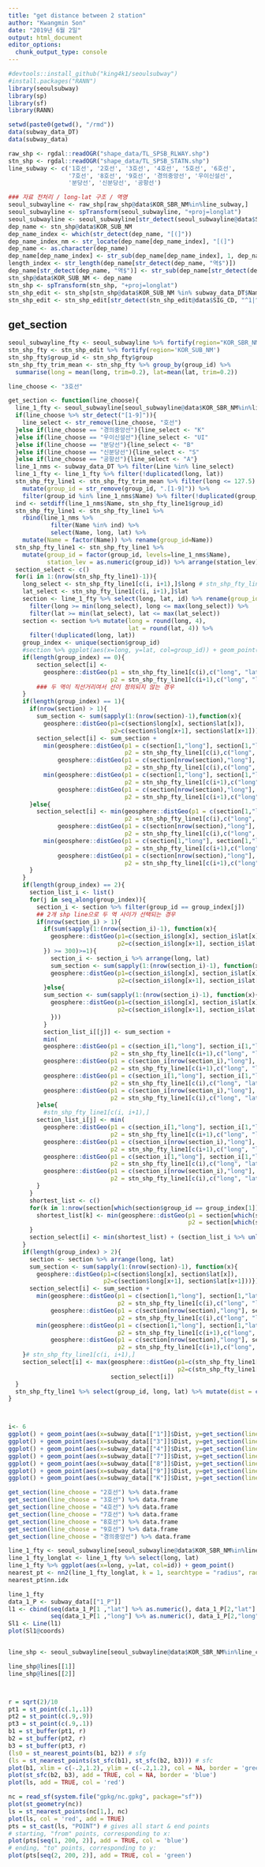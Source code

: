 ```yaml
---
title: "get distance between 2 station"
author: "Kwangmin Son"
date: "2019년 6월 2일"
output: html_document
editor_options: 
  chunk_output_type: console
---
```


```r
#devtools::install_github("king4k1/seoulsubway")
#install.packages("RANN")
library(seoulsubway)
library(sp)
library(sf)
library(RANN)

setwd(paste0(getwd(), "/rmd"))
data(subway_data_DT)
data(subway_data)
```

```r
raw_shp <- rgdal::readOGR("shape_data/TL_SPSB_RLWAY.shp")
stn_shp <- rgdal::readOGR("shape_data/TL_SPSB_STATN.shp")
line_subway <- c('1호선', '2호선', '3호선', '4호선', '5호선', '6호선',
                 '7호선', '8호선', '9호선', '경의중앙선', '우이신설선',
                 '분당선', '신분당선', '공항선')

### 자료 전처리 / long-lat 구조 / 역명
seoul_subwayline <- raw_shp[raw_shp@data$KOR_SBR_NM%in%line_subway,]
seoul_subwayline <- spTransform(seoul_subwayline, "+proj=longlat")
seoul_subwayline <- seoul_subwayline[str_detect(seoul_subwayline@data$SIG_CD, "^1|^4|^28"),]
dep_name <- stn_shp@data$KOR_SUB_NM
dep_name_index <- which(str_detect(dep_name, "[(]"))
dep_name_index_nm <- str_locate(dep_name[dep_name_index], "[(]")
dep_name <- as.character(dep_name)
dep_name[dep_name_index] <- str_sub(dep_name[dep_name_index], 1, dep_name_index_nm[, 1] - 1)
length_index <- str_length(dep_name[str_detect(dep_name, "역$")])
dep_name[str_detect(dep_name, "역$")] <- str_sub(dep_name[str_detect(dep_name, "역$")], 1, length_index-1)
stn_shp@data$KOR_SUB_NM <- dep_name
stn_shp <- spTransform(stn_shp, "+proj=longlat")
stn_shp_edit <- stn_shp[stn_shp@data$KOR_SUB_NM %in% subway_data_DT$Name,]
stn_shp_edit <- stn_shp_edit[str_detect(stn_shp_edit@data$SIG_CD, "^1|^4|^28"),]
```


## get_section
```r
seoul_subwayline_fty <- seoul_subwayline %>% fortify(region="KOR_SBR_NM")
stn_shp_fty <- stn_shp_edit %>% fortify(region='KOR_SUB_NM')
stn_shp_fty$group_id <- stn_shp_fty$group
stn_shp_fty_trim_mean <- stn_shp_fty %>% group_by(group_id) %>%
  summarise(long = mean(long, trim=0.2), lat=mean(lat, trim=0.2)) 

line_choose <- "3호선"

get_section <- function(line_choose){
  line_1_fty <- seoul_subwayline[seoul_subwayline@data$KOR_SBR_NM%in%line_choose,] %>% fortify()
  if(line_choose %>% str_detect("[1-9]")){
    line_select <- str_remove(line_choose, "호선")
  }else if(line_choose == "경의중앙선"){line_select <- "K"
  }else if(line_choose == "우이신설선"){line_select <- "UI"
  }else if(line_choose == "분당선"){line_select <- "B"
  }else if(line_choose == "신분당선"){line_select <- "S"
  }else if(line_choose == "공항선"){line_select <- "A"}
  line_1_nms <- subway_data_DT %>% filter(Line %in% line_select)
  line_1_fty <- line_1_fty %>% filter(!duplicated(long, lat))
  stn_shp_fty_line1 <- stn_shp_fty_trim_mean %>% filter(long <= 127.5) %>% 
    mutate(group_id = str_remove(group_id, ".[1-9]")) %>% 
    filter(group_id %in% line_1_nms$Name) %>% filter(!duplicated(group_id))
  ind <- setdiff(line_1_nms$Name, stn_shp_fty_line1$group_id)
  stn_shp_fty_line1 <- stn_shp_fty_line1 %>% 
    rbind(line_1_nms %>% 
            filter(Name %in% ind) %>%
            select(Name, long, lat) %>% 
    mutate(Name = factor(Name)) %>% rename(group_id=Name))
  stn_shp_fty_line1 <- stn_shp_fty_line1 %>% 
    mutate(group_id = factor(group_id, levels=line_1_nms$Name),
           station_lev = as.numeric(group_id)) %>% arrange(station_lev)
  section_select <- c() 
  for(i in 1:(nrow(stn_shp_fty_line1)-1)){ 
    long_select <- stn_shp_fty_line1[c(i, i+1),]$long # stn_shp_fty_line1[c(i, i+1),] 
    lat_select <- stn_shp_fty_line1[c(i, i+1),]$lat
    section <- line_1_fty %>% select(long, lat, id) %>% rename(group_id=id) %>% 
      filter(long >= min(long_select), long <= max(long_select)) %>% 
      filter(lat >= min(lat_select), lat <= max(lat_select))
    section <- section %>% mutate(long = round(long, 4),
                                  lat = round(lat, 4)) %>%
      filter(!duplicated(long, lat))
    group_index <- unique(section$group_id)
    #section %>% ggplot(aes(x=long, y=lat, col=group_id)) + geom_point()
    if(length(group_index) == 0){
        section_select[i] <- 
          geosphere::distGeo(p1 = stn_shp_fty_line1[c(i),c("long", "lat")] %>% as.numeric(),
                             p2 = stn_shp_fty_line1[c(i+1),c("long", "lat")] %>% as.numeric())
        ### 두 역이 직선거리여서 선이 정의되지 않는 경우
    }
    if(length(group_index) == 1){
      if(nrow(section) > 1){
        sum_section <- sum(sapply(1:(nrow(section)-1),function(x){
          geosphere::distGeo(p1=c(section$long[x], section$lat[x]),  
                             p2=c(section$long[x+1], section$lat[x+1]))}))
        section_select[i] <- sum_section +
          min(geosphere::distGeo(p1 = c(section[1,"long"], section[1,"lat"]),
                                 p2 = stn_shp_fty_line1[c(i),c("long", "lat")] %>% as.numeric()),
              geosphere::distGeo(p1 = c(section[nrow(section),"long"], section[nrow(section),"lat"]),
                                 p2 = stn_shp_fty_line1[c(i),c("long", "lat")] %>% as.numeric())) +
          min(geosphere::distGeo(p1 = c(section[1,"long"], section[1,"lat"]),
                                 p2 = stn_shp_fty_line1[c(i+1),c("long", "lat")] %>% as.numeric()),
              geosphere::distGeo(p1 = c(section[nrow(section),"long"], section[nrow(section),"lat"]),
                                 p2 = stn_shp_fty_line1[c(i+1),c("long", "lat")] %>% as.numeric())) 
      }else{
        section_select[i] <- min(geosphere::distGeo(p1 = c(section[1,"long"], section[1,"lat"]),
                                 p2 = stn_shp_fty_line1[c(i),c("long", "lat")] %>% as.numeric()),
              geosphere::distGeo(p1 = c(section[nrow(section),"long"], section[nrow(section),"lat"]),
                                 p2 = stn_shp_fty_line1[c(i),c("long", "lat")] %>% as.numeric())) +
          min(geosphere::distGeo(p1 = c(section[1,"long"], section[1,"lat"]),
                                 p2 = stn_shp_fty_line1[c(i+1),c("long", "lat")] %>% as.numeric()),
              geosphere::distGeo(p1 = c(section[nrow(section),"long"], section[nrow(section),"lat"]),
                                 p2 = stn_shp_fty_line1[c(i+1),c("long", "lat")] %>% as.numeric())) 
      }
    }
    if(length(group_index) == 2){
      section_list_i <- list()
      for(j in seq_along(group_index)){
        section_i <- section %>% filter(group_id == group_index[j])
        ## 2개 shp line으로 두 역 사이가 선택되는 경우 
        if(nrow(section_i) > 1){
          if(sum(sapply(1:(nrow(section_i)-1), function(x){
            geosphere::distGeo(p1=c(section_i$long[x], section_i$lat[x]),
                               p2=c(section_i$long[x+1], section_i$lat[x+1]))
          }) >= 300)>=1){
            section_i <- section_i %>% arrange(long, lat)
            sum_section <- sum(sapply(1:(nrow(section_i)-1), function(x){
            geosphere::distGeo(p1=c(section_i$long[x], section_i$lat[x]),
                               p2=c(section_i$long[x+1], section_i$lat[x+1]))}))
          }else{
          sum_section <- sum(sapply(1:(nrow(section_i)-1), function(x){
            geosphere::distGeo(p1=c(section_i$long[x], section_i$lat[x]),
                               p2=c(section_i$long[x+1], section_i$lat[x+1]))
            }))
          }
          section_list_i[[j]] <- sum_section +
          min(
          geosphere::distGeo(p1 = c(section_i[1,"long"], section_i[1,"lat"]),
                             p2 = stn_shp_fty_line1[c(i+1),c("long", "lat")] %>% as.numeric()),
          geosphere::distGeo(p1 = c(section_i[nrow(section_i),"long"], section_i[nrow(section_i),"lat"]),
                             p2 = stn_shp_fty_line1[c(i+1),c("long", "lat")] %>% as.numeric()),
          geosphere::distGeo(p1 = c(section_i[1,"long"], section_i[1,"lat"]),
                             p2 = stn_shp_fty_line1[c(i),c("long", "lat")] %>% as.numeric()),
          geosphere::distGeo(p1 = c(section_i[nrow(section_i),"long"], section_i[nrow(section_i),"lat"]),
                             p2 = stn_shp_fty_line1[c(i),c("long", "lat")] %>% as.numeric())) 
        }else{
          #stn_shp_fty_line1[c(i, i+1),]
        section_list_i[j] <- min(
          geosphere::distGeo(p1 = c(section_i[1,"long"], section_i[1,"lat"]),
                             p2 = stn_shp_fty_line1[c(i+1),c("long", "lat")] %>% as.numeric()),
          geosphere::distGeo(p1 = c(section_i[nrow(section_i),"long"], section_i[nrow(section_i),"lat"]),
                             p2 = stn_shp_fty_line1[c(i+1),c("long", "lat")] %>% as.numeric()),
          geosphere::distGeo(p1 = c(section_i[1,"long"], section_i[1,"lat"]),
                             p2 = stn_shp_fty_line1[c(i),c("long", "lat")] %>% as.numeric()),
          geosphere::distGeo(p1 = c(section_i[nrow(section_i),"long"], section_i[nrow(section_i),"lat"]),
                             p2 = stn_shp_fty_line1[c(i),c("long", "lat")] %>% as.numeric())) 
        }
      }
      shortest_list <- c()
      for(k in 1:nrow(section[which(section$group_id == group_index[1]),])){
        shortest_list[k] <- min(geosphere::distGeo(p1 = section[which(section$group_id == group_index[1])[k],],
                                                   p2 = section[which(section$group_id == group_index[2]),]))
      }
      section_select[i] <- min(shortest_list) + (section_list_i %>% unlist() %>% sum())
    }
    if(length(group_index) > 2){
      section <- section %>% arrange(long, lat)
      sum_section <- sum(sapply(1:(nrow(section)-1), function(x){
        geosphere::distGeo(p1=c(section$long[x], section$lat[x]),
                           p2=c(section$long[x+1], section$lat[x+1]))}))
      section_select[i] <- sum_section +
        min(geosphere::distGeo(p1 = c(section[1,"long"], section[1,"lat"]),
                               p2 = stn_shp_fty_line1[c(i),c("long", "lat")] %>% as.numeric()),
            geosphere::distGeo(p1 = c(section[nrow(section),"long"], section[nrow(section),"lat"]),
                               p2 = stn_shp_fty_line1[c(i),c("long", "lat")] %>% as.numeric())) + 
        min(geosphere::distGeo(p1 = c(section[1,"long"], section[1,"lat"]),
                               p2 = stn_shp_fty_line1[c(i+1),c("long", "lat")] %>% as.numeric()),
            geosphere::distGeo(p1 = c(section[nrow(section),"long"], section[nrow(section),"lat"]),
                               p2 = stn_shp_fty_line1[c(i+1),c("long", "lat")] %>% as.numeric())) 
    }# stn_shp_fty_line1[c(i, i+1),]
    section_select[i] <- max(geosphere::distGeo(p1=c(stn_shp_fty_line1[c(i, i+1),]$long[1], stn_shp_fty_line1[c(i, i+1),]$lat[1]),
                                                p2=c(stn_shp_fty_line1[c(i, i+1),]$long[2], stn_shp_fty_line1[c(i, i+1),]$lat[2])),
                             section_select[i])
  }
  stn_shp_fty_line1 %>% select(group_id, long, lat) %>% mutate(dist = c(0, section_select)) %>% rename(Name = group_id)
}



i<- 6
ggplot() + geom_point(aes(x=subway_data[["1"]]$Dist, y=get_section(line_choose = "1호선")$dist)) + theme_bw()
ggplot() + geom_point(aes(x=subway_data[["3"]]$Dist, y=get_section(line_choose = "3호선")$dist)) + theme_bw()
ggplot() + geom_point(aes(x=subway_data[["4"]]$Dist, y=get_section(line_choose = "4호선")$dist)) + theme_bw()
ggplot() + geom_point(aes(x=subway_data[["7"]]$Dist, y=get_section(line_choose = "7호선")$dist)) + theme_bw()
ggplot() + geom_point(aes(x=subway_data[["8"]]$Dist, y=get_section(line_choose = "8호선")$dist)) + theme_bw()
ggplot() + geom_point(aes(x=subway_data[["9"]]$Dist, y=get_section(line_choose = "9호선")$dist)) + theme_bw()
ggplot() + geom_point(aes(x=subway_data[["K"]]$Dist, y=get_section(line_choose = "경의중앙선")$dist)) + theme_bw()

get_section(line_choose = "2호선") %>% data.frame
get_section(line_choose = "3호선") %>% data.frame
get_section(line_choose = "4호선") %>% data.frame
get_section(line_choose = "7호선") %>% data.frame
get_section(line_choose = "8호선") %>% data.frame
get_section(line_choose = "9호선") %>% data.frame
get_section(line_choose = "경의중앙선") %>% data.frame
```




```r
line_1_fty <- seoul_subwayline[seoul_subwayline@data$KOR_SBR_NM%in%line_choose,] %>% fortify()
line_1_fty_longlat <- line_1_fty %>% select(long, lat)
line_1_fty %>% ggplot(aes(x=long, y=lat, col=id)) + geom_point()
nearest_pt <- nn2(line_1_fty_longlat, k = 1, searchtype = "radius", radius = 0.001)
nearest_pt$nn.idx

line_1_fty
data_1_P <- subway_data[["1_P"]]
l1 <- cbind(seq(data_1_P[1 ,"lat"] %>% as.numeric(), data_1_P[2,"lat"] %>% as.numeric(), length.out=100), 
            seq(data_1_P[1 ,"long"] %>% as.numeric(), data_1_P[2,"long"] %>% as.numeric(), length.out=100))
Sl1 <- Line(l1)
plot(Sl1@coords)


line_shp <- seoul_subwayline[seoul_subwayline@data$KOR_SBR_NM%in%line_choose,]

line_shp@lines[[1]]
line_shp@lines[[2]]



r = sqrt(2)/10
pt1 = st_point(c(.1,.1))
pt2 = st_point(c(.9,.9))
pt3 = st_point(c(.9,.1))
b1 = st_buffer(pt1, r)
b2 = st_buffer(pt2, r)
b3 = st_buffer(pt3, r)
(ls0 = st_nearest_points(b1, b2)) # sfg
(ls = st_nearest_points(st_sfc(b1), st_sfc(b2, b3))) # sfc
plot(b1, xlim = c(-.2,1.2), ylim = c(-.2,1.2), col = NA, border = 'green')
plot(st_sfc(b2, b3), add = TRUE, col = NA, border = 'blue')
plot(ls, add = TRUE, col = 'red')

nc = read_sf(system.file("gpkg/nc.gpkg", package="sf"))
plot(st_geometry(nc))
ls = st_nearest_points(nc[1,], nc)
plot(ls, col = 'red', add = TRUE)
pts = st_cast(ls, "POINT") # gives all start & end points
# starting, "from" points, corresponding to x:
plot(pts[seq(1, 200, 2)], add = TRUE, col = 'blue')
# ending, "to" points, corresponding to y:
plot(pts[seq(2, 200, 2)], add = TRUE, col = 'green')
```




